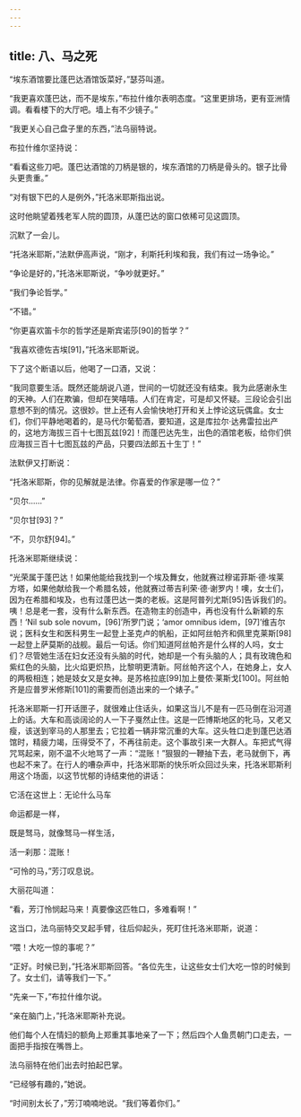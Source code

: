 ```yaml
---
---
---
```

title: 八、马之死
---




“埃东酒馆要比蓬巴达酒馆饭菜好，”瑟芬叫道。

“我更喜欢蓬巴达，而不是埃东，”布拉什维尔表明态度。“这里更排场，更有亚洲情调。看看楼下的大厅吧。墙上有不少镜子。”

“我更关心自己盘子里的东西，”法乌丽特说。

布拉什维尔坚持说：

“看看这些刀吧。蓬巴达酒馆的刀柄是银的，埃东酒馆的刀柄是骨头的。银子比骨头更贵重。”

“对有银下巴的人是例外，”托洛米耶斯指出说。

这时他眺望着残老军人院的圆顶，从蓬巴达的窗口依稀可见这圆顶。

沉默了一会儿。

“托洛米耶斯，”法默伊高声说，“刚才，利斯托利埃和我，我们有过一场争论。”

“争论是好的，”托洛米耶斯说，“争吵就更好。”

“我们争论哲学。”

“不错。”

“你更喜欢笛卡尔的哲学还是斯宾诺莎[90]的哲学？”

“我喜欢德佐吉埃[91]，”托洛米耶斯说。

下了这个断语以后，他喝了一口酒，又说：

“我同意要生活。既然还能胡说八道，世间的一切就还没有结束。我为此感谢永生的天神。人们在欺骗，但却在笑嘻嘻。人们在肯定，可是却又怀疑。三段论会引出意想不到的情况。这很妙。世上还有人会愉快地打开和关上悖论这玩偶盒。女士们，你们平静地喝着的，是马代尔葡萄酒，要知道，这是库拉尔·达弗雷拉出产的，这地方海拔三百十七图瓦兹[92]！而蓬巴达先生，出色的酒馆老板，给你们供应海拔三百十七图瓦兹的产品，只要四法郎五十生丁！”

法默伊又打断说：

“托洛米耶斯，你的见解就是法律。你喜爱的作家是哪一位？”

“贝尔……”

“贝尔甘[93]？”

“不，贝尔舒[94]。”

托洛米耶斯继续说：

“光荣属于蓬巴达！如果他能给我找到一个埃及舞女，他就赛过穆诺菲斯·德·埃莱方塔，如果他献给我一个希腊名妓，他就赛过蒂吉利荣·德·谢罗内！噢，女士们，因为在希腊和埃及，也有过蓬巴达一类的老板。这是阿普列尤斯[95]告诉我们的。咦！总是老一套，没有什么新东西。在造物主的创造中，再也没有什么新颖的东西！‘Nil sub sole novum，[96]’所罗门说；‘amor omnibus idem，[97]’维吉尔说；医科女生和医科男生一起登上圣克卢的帆船，正如阿丝帕齐和佩里克莱斯[98]一起登上萨莫斯的战舰。最后一句话。你们知道阿丝帕齐是什么样的人吗，女士们？尽管她生活在妇女还没有头脑的时代，她却是一个有头脑的人；具有玫瑰色和紫红色的头脑，比火焰更炽热，比黎明更清新。阿丝帕齐这个人，在她身上，女人的两极相连；她是妓女又是女神。是苏格拉底[99]加上曼侬·莱斯戈[100]。阿丝帕齐是应普罗米修斯[101]的需要而创造出来的一个婊子。”

托洛米耶斯一打开话匣子，就很难止住话头，如果这当儿不是有一匹马倒在沿河道上的话。大车和高谈阔论的人一下子戛然止住。这是一匹博斯地区的牝马，又老又瘦，该送到宰马的人那里去；它拉着一辆非常沉重的大车。这头牲口走到蓬巴达酒馆时，精疲力竭，压得受不了，不再往前走。这个事故引来一大群人。车把式气得咒骂起来，刚不温不火地骂了一声：“混账！”狠狠的一鞭抽下去，老马就倒下，再也起不来了。在行人的嘈杂声中，托洛米耶斯的快乐听众回过头来，托洛米耶斯利用这个场面，以这节忧郁的诗结束他的讲话：


它活在这世上：无论什么马车

命运都是一样，

既是驽马，就像驽马一样生活，

活一刹那：混账！


“可怜的马，”芳汀叹息说。

大丽花叫道：

“看，芳汀怜悯起马来！真要像这匹牲口，多难看啊！”

这当口，法乌丽特交叉起手臂，往后仰起头，死盯住托洛米耶斯，说道：

“喂！大吃一惊的事呢？”

“正好。时候已到，”托洛米耶斯回答。“各位先生，让这些女士们大吃一惊的时候到了。女士们，请等我们一下。”

“先亲一下，”布拉什维尔说。

“亲在脑门上，”托洛米耶斯补充说。

他们每个人在情妇的额角上郑重其事地亲了一下；然后四个人鱼贯朝门口走去，一面把手指按在嘴唇上。

法乌丽特在他们出去时拍起巴掌。

“已经够有趣的，”她说。

“时间别太长了，”芳汀喃喃地说。“我们等着你们。”